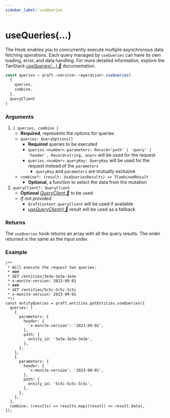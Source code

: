```yaml
---
sidebar_label: useQueries
---
```


# useQueries(...)

The Hook enables you to concurrently execute multiple asynchronous data fetching operations.
Each query managed by `useQueries` can have its own loading, error, and data handling.
For more detailed information, explore the TanStack
[_useQueries(...) 🌴_](https://tanstack.com/query/latest/docs/framework/react/reference/useQueries) documentation.

```ts
const queries = qraft.<service>.<operation>.useQueries(
  {
    queries,
    combine,
  },
  queryClient
)
```

### Arguments

1. `{ queries, combine }`
   - **Required**, represents the options for queries
   - `queries: QueryOptions[]`
     - **Required** queries to be executed
     - `queries.<number>.parameters: Record<'path' | 'query' | 'header', Record<string, any>>` will be used for the request
     - `queries.<number>.queryKey: QueryKey` will be used for the request instead of the `parameters`
       - `queryKey` and `parameters` are mutually exclusive
   - `combine?: (result: UseQueriesResults) => TCombinedResult`
     - **Optional**, a function to select the data from the mutation
2. `queryClient?: QueryClient`
   - **Optional** [_QueryClient 🌴_](https://tanstack.com/query/latest/docs/reference/QueryClient) to be used
   - _If not provided_
     - `QraftContext.queryClient` will be used if available
     - [_useQueryClient() 🌴_](https://tanstack.com/query/latest/docs/framework/react/reference/useQueryClient)
       result will be used as a fallback

### Returns
The `useQueries` hook returns an array with all the query results. The order returned is the same as the input order.

### Example

```tsx title="src/entityQueries.ts"
/**
 * Will execute the request two queries:
 * ###
 * GET /entities/3e3e-3e3e-3e3e
 * x-monite-version: 2023-09-01
 * ###
 * GET /entities/5c5c-5c5c-5c5c
 * x-monite-version: 2023-09-01
 **/
const entityQueries = qraft.entities.getEntities.useQueries({
  queries: [
    {
      parameters: {
        header: {
          'x-monite-version': '2023-09-01',
        },
        path: {
          entity_id: '3e3e-3e3e-3e3e',
        },
      },
    },
    {
      parameters: {
        header: {
          'x-monite-version': '2023-09-01',
        },
        path: {
          entity_id: '5c5c-5c5c-5c5c',
        },
      },
    },
  ],
  combine: (results) => results.map((result) => result.data),
});
```
